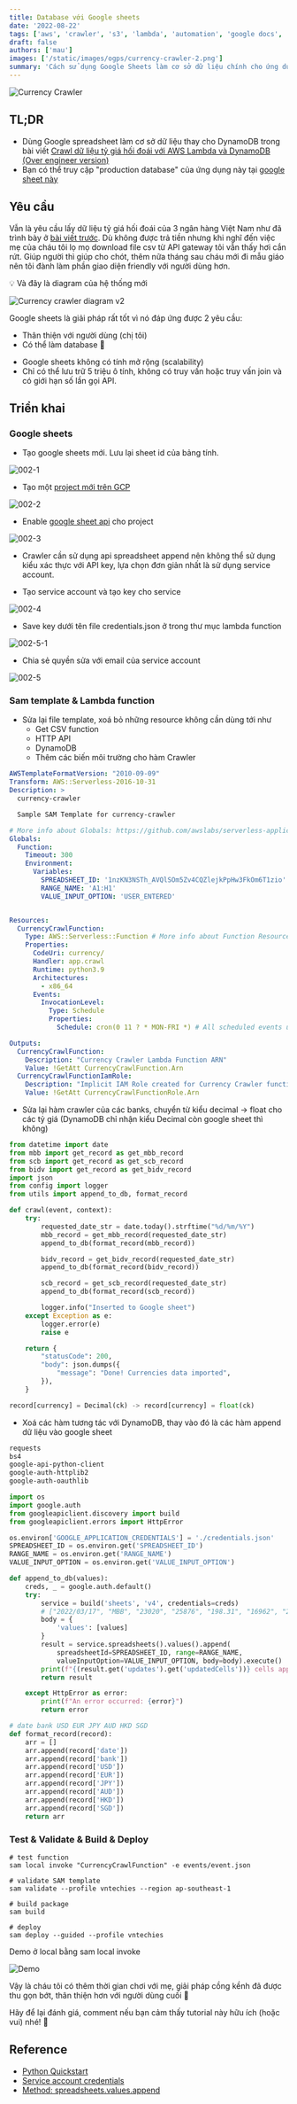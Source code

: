 ```yaml
---
title: Database với Google sheets
date: '2022-08-22'
tags: ['aws', 'crawler', 's3', 'lambda', 'automation', 'google docs', 'database', 'tutorial']
draft: false
authors: ['mau']
images: ['/static/images/ogps/currency-crawler-2.png']
summary: 'Cách sử dụng Google Sheets làm cơ sở dữ liệu chính cho ứng dụng của bạn'
---
```


![Currency Crawler](/static/images/ogps/currency-crawler-2.png)

<TOCInline toc={props.toc} asDisclosure />

## TL;DR

- Dùng Google spreadsheet làm cơ sở dữ liệu thay cho DynamoDB trong bài viết [Crawl dữ liệu tỷ giá hối đoái với AWS Lambda và DynamoDB (Over engineer version)](/blog/crawl-du-lieu-ty-gia-hoi-doai)
- Bạn có thể truy cập "production database" của ứng dụng này tại [google sheet này](https://docs.google.com/spreadsheets/d/1nzKN3NSTh_AVQlSOm5Zv4CQZlejkPpHw3FkOm6T1zio/edit?usp=sharing)

## Yêu cầu

Vẫn là yêu cầu lấy dữ liệu tỷ giá hối đoái của 3 ngân hàng Việt Nam như đã trình bày ở [bài viết trước](/blog/crawl-du-lieu-ty-gia-hoi-doai).
Dù không được trả tiền nhưng khi nghĩ đến việc mẹ của cháu tôi lọ mọ download file csv từ API gateway tôi vẫn thấy hơi cắn rứt.
Giúp người thì giúp cho chót, thêm nữa tháng sau cháu mới đi mẫu giáo nên tôi đành làm phần giao diện friendly với người dùng hơn.

💡 Và đây là diagram của hệ thống mới

![Currency crawler diagram v2](/static/images/assets/currency-crawler.drawio.png)

Google sheets là giải pháp rất tốt vì nó đáp ứng được 2 yêu cầu:

- Thân thiện với người dùng (chị tôi)
- Có thể làm database 🤥

<div
  class="bg-orange-100 border-t-4 border-orange-500 rounded-b text-orange-900 px-4 py-3 shadow-md"
  role="alert"
>
  <div class="flex">
    <div>
      <ul>
        <li class="text-sm">Google sheets không có tính mở rộng (scalability)</li>
        <li class="text-sm">
          Chỉ có thể lưu trữ 5 triệu ô tính, không có truy vấn hoặc truy vấn join và có giới hạn số
          lần gọi API.
        </li>
      </ul>
    </div>
  </div>
</div>

## Triển khai

### Google sheets

- Tạo google sheets mới. Lưu lại sheet id của bảng tính.

![002-1](/static/images/assets/002-1.png)

- Tạo một [project mới trên GCP](https://console.cloud.google.com/projectcreate?)

![002-2](/static/images/assets/002-2.png)

- Enable [google sheet api](https://console.cloud.google.com/apis/library/sheets.googleapis.com) cho project

![002-3](/static/images/assets/002-3.png)

- Crawler cần sử dụng api spreadsheet append nên không thể sử dụng kiểu xác thực với API key, lựa chọn đơn giản nhất là sử
  dụng service account.

- Tạo service account và tạo key cho service

![002-4](/static/images/assets/002-4.png)

- Save key dưới tên file credentials.json ở trong thư mục lambda function

![002-5-1](/static/images/assets/002-5-1.png)

- Chia sẻ quyền sửa với email của service account

![002-5](/static/images/assets/002-5.png)

### Sam template & Lambda function

- Sửa lại file template, xoá bỏ những resource không cần dùng tới như
  - Get CSV function
  - HTTP API
  - DynamoDB
  - Thêm các biến môi trường cho hàm Crawler

```yaml:template.yaml
AWSTemplateFormatVersion: "2010-09-09"
Transform: AWS::Serverless-2016-10-31
Description: >
  currency-crawler

  Sample SAM Template for currency-crawler

# More info about Globals: https://github.com/awslabs/serverless-application-model/blob/master/docs/globals.rst
Globals:
  Function:
    Timeout: 300
    Environment:
      Variables:
        SPREADSHEET_ID: '1nzKN3NSTh_AVQlSOm5Zv4CQZlejkPpHw3FkOm6T1zio'
        RANGE_NAME: 'A1:H1'
        VALUE_INPUT_OPTION: 'USER_ENTERED'


Resources:
  CurrencyCrawlFunction:
    Type: AWS::Serverless::Function # More info about Function Resource: https://github.com/awslabs/serverless-application-model/blob/master/versions/2016-10-31.md#awsserverlessfunction
    Properties:
      CodeUri: currency/
      Handler: app.crawl
      Runtime: python3.9
      Architectures:
        - x86_64
      Events:
        InvocationLevel:
          Type: Schedule
          Properties:
            Schedule: cron(0 11 ? * MON-FRI *) # All scheduled events use UTC+0 time zone

Outputs:
  CurrencyCrawlFunction:
    Description: "Currency Crawler Lambda Function ARN"
    Value: !GetAtt CurrencyCrawlFunction.Arn
  CurrencyCrawlFunctionIamRole:
    Description: "Implicit IAM Role created for Currency Crawler function"
    Value: !GetAtt CurrencyCrawlFunctionRole.Arn
```

- Sửa lại hàm crawler của các banks, chuyển từ kiểu decimal -> float cho các tỷ giá (DynamoDB chỉ nhận kiểu Decimal còn google sheet thì không)

```python:app.py
from datetime import date
from mbb import get_record as get_mbb_record
from scb import get_record as get_scb_record
from bidv import get_record as get_bidv_record
import json
from config import logger
from utils import append_to_db, format_record

def crawl(event, context):
    try:
        requested_date_str = date.today().strftime("%d/%m/%Y")
        mbb_record = get_mbb_record(requested_date_str)
        append_to_db(format_record(mbb_record))

        bidv_record = get_bidv_record(requested_date_str)
        append_to_db(format_record(bidv_record))

        scb_record = get_scb_record(requested_date_str)
        append_to_db(format_record(scb_record))

        logger.info("Inserted to Google sheet")
    except Exception as e:
        logger.error(e)
        raise e

    return {
        "statusCode": 200,
        "body": json.dumps({
            "message": "Done! Currencies data imported",
        }),
    }
```

```python:banks.py
record[currency] = Decimal(ck) -> record[currency] = float(ck)
```

- Xoá các hàm tương tác với DynamoDB, thay vào đó là các hàm append dữ liệu vào google sheet

```txt:requirements.txt
requests
bs4
google-api-python-client
google-auth-httplib2
google-auth-oauthlib
```

```python:utils.py
import os
import google.auth
from googleapiclient.discovery import build
from googleapiclient.errors import HttpError

os.environ['GOOGLE_APPLICATION_CREDENTIALS'] = './credentials.json'
SPREADSHEET_ID = os.environ.get('SPREADSHEET_ID')
RANGE_NAME = os.environ.get('RANGE_NAME')
VALUE_INPUT_OPTION = os.environ.get('VALUE_INPUT_OPTION')

def append_to_db(values):
    creds, _ = google.auth.default()
    try:
        service = build('sheets', 'v4', credentials=creds)
        # ["2022/03/17", "MBB", "23020", "25876", "198.31", "16962", "2996", "17169"]
        body = {
            'values': [values]
        }
        result = service.spreadsheets().values().append(
            spreadsheetId=SPREADSHEET_ID, range=RANGE_NAME,
            valueInputOption=VALUE_INPUT_OPTION, body=body).execute()
        print(f"{(result.get('updates').get('updatedCells'))} cells appended.")
        return result

    except HttpError as error:
        print(f"An error occurred: {error}")
        return error

# date bank USD	EUR	JPY	AUD	HKD	SGD
def format_record(record):
    arr = []
    arr.append(record['date'])
    arr.append(record['bank'])
    arr.append(record['USD'])
    arr.append(record['EUR'])
    arr.append(record['JPY'])
    arr.append(record['AUD'])
    arr.append(record['HKD'])
    arr.append(record['SGD'])
    return arr
```

### Test & Validate & Build & Deploy

```shell:shell
# test function
sam local invoke "CurrencyCrawlFunction" -e events/event.json

# validate SAM template
sam validate --profile vntechies --region ap-southeast-1

# build package
sam build

# deploy
sam deploy --guided --profile vntechies
```

Demo ở local bằng sam local invoke

![Demo](/static/images/assets/ezgif-3-b7dc4061a9.webp)

Vậy là cháu tôi có thêm thời gian chơi với mẹ, giải pháp cồng kềnh đã được thu gọn bớt, thân thiện hơn với người dùng cuối 🤟

Hãy để lại đánh giá, comment nếu bạn cảm thấy tutorial này hữu ích (hoặc vui) nhé! 😬

## Reference

- [Python Quickstart](https://developers.google.com/sheets/api/quickstart/python)
- [Service account credentials](https://developers.google.com/workspace/guides/create-credentials#service-account)
- [Method: spreadsheets.values.append](https://developers.google.com/sheets/api/reference/rest/v4/spreadsheets.values/append)
